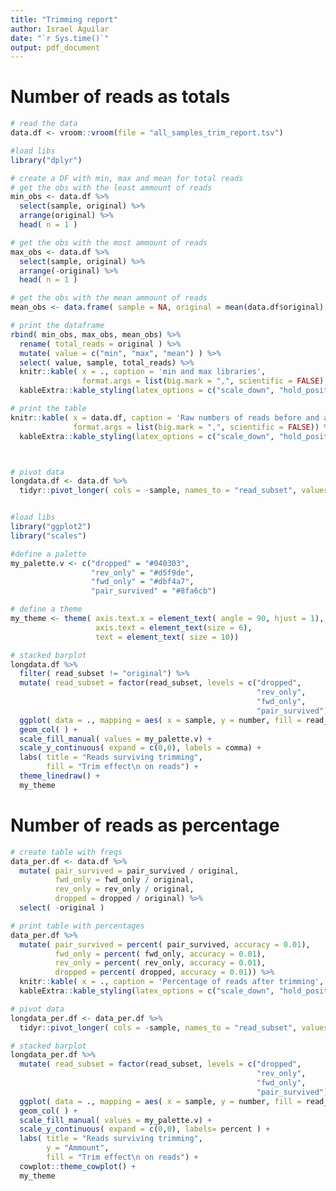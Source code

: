 ```yaml
---
title: "Trimming report"
author: Israel Aguilar
date: "`r Sys.time()`"
output: pdf_document
---
```


\pagebreak

# Number of reads as totals
```r
# read the data
data.df <- vroom::vroom(file = "all_samples_trim_report.tsv")

#load libs
library("dplyr")

# create a DF with min, max and mean for total reads
# get the obs with the least ammount of reads
min_obs <- data.df %>%
  select(sample, original) %>%
  arrange(original) %>%
  head( n = 1 )

# get the obs with the most ammount of reads
max_obs <- data.df %>%
  select(sample, original) %>%
  arrange(-original) %>%
  head( n = 1 )

# get the obs with the mean ammount of reads
mean_obs <- data.frame( sample = NA, original = mean(data.df$original) )

# print the dataframe
rbind( min_obs, max_obs, mean_obs) %>%
  rename( total_reads = original ) %>%
  mutate( value = c("min", "max", "mean") ) %>%
  select( value, sample, total_reads) %>%
  knitr::kable( x = ., caption = 'min and max libraries',
                format.args = list(big.mark = ",", scientific = FALSE), booktabs = TRUE ) %>%
  kableExtra::kable_styling(latex_options = c("scale_down", "hold_position", "striped") )

# print the table
knitr::kable( x = data.df, caption = 'Raw numbers of reads before and after trimming',
              format.args = list(big.mark = ",", scientific = FALSE)) %>%
  kableExtra::kable_styling(latex_options = c("scale_down", "hold_position", "striped") )



# pivot data
longdata.df <- data.df %>%
  tidyr::pivot_longer( cols = -sample, names_to = "read_subset", values_to = "number" )


#load libs
library("ggplot2")
library("scales")

#define a palette
my_palette.v <- c("dropped" = "#040303",
                  "rev_only" = "#d5f9de",
                  "fwd_only" = "#dbf4a7",
                  "pair_survived" = "#8fa6cb")

# define a theme
my_theme <- theme( axis.text.x = element_text( angle = 90, hjust = 1),
                   axis.text = element_text(size = 6),
                   text = element_text( size = 10))

# stacked barplot
longdata.df %>%
  filter( read_subset != "original") %>%
  mutate( read_subset = factor(read_subset, levels = c("dropped",
                                                       "rev_only",
                                                       "fwd_only",
                                                       "pair_survived") )) %>%
  ggplot( data = ., mapping = aes( x = sample, y = number, fill = read_subset) ) +
  geom_col( ) +
  scale_fill_manual( values = my_palette.v) +
  scale_y_continuous( expand = c(0,0), labels = comma) +
  labs( title = "Reads surviving trimming",
        fill = "Trim effect\n on reads") +
  theme_linedraw() +
  my_theme

```

# Number of reads as percentage
```r

# create table with freqs
data_per.df <- data.df %>%
  mutate( pair_survived = pair_survived / original,
          fwd_only = fwd_only / original,
          rev_only = rev_only / original,
          dropped = dropped / original) %>%
  select( -original )

# print table with percentages
data_per.df %>%
  mutate( pair_survived = percent( pair_survived, accuracy = 0.01),
          fwd_only = percent( fwd_only, accuracy = 0.01),
          rev_only = percent( rev_only, accuracy = 0.01),
          dropped = percent( dropped, accuracy = 0.01)) %>%
  knitr::kable( x = ., caption = 'Percentage of reads after trimming', align = "lcccc") %>%
  kableExtra::kable_styling(latex_options = c("scale_down", "hold_position", "striped") )
```

```r
# pivot data
longdata_per.df <- data_per.df %>%
  tidyr::pivot_longer( cols = -sample, names_to = "read_subset", values_to = "number" )

# stacked barplot
longdata_per.df %>%
  mutate( read_subset = factor(read_subset, levels = c("dropped",
                                                       "rev_only",
                                                       "fwd_only",
                                                       "pair_survived") )) %>%
  ggplot( data = ., mapping = aes( x = sample, y = number, fill = read_subset) ) +
  geom_col( ) +
  scale_fill_manual( values = my_palette.v) +
  scale_y_continuous( expand = c(0,0), labels= percent ) +
  labs( title = "Reads surviving trimming",
        y = "Ammount",
        fill = "Trim effect\n on reads") +
  cowplot::theme_cowplot() +
  my_theme

```
